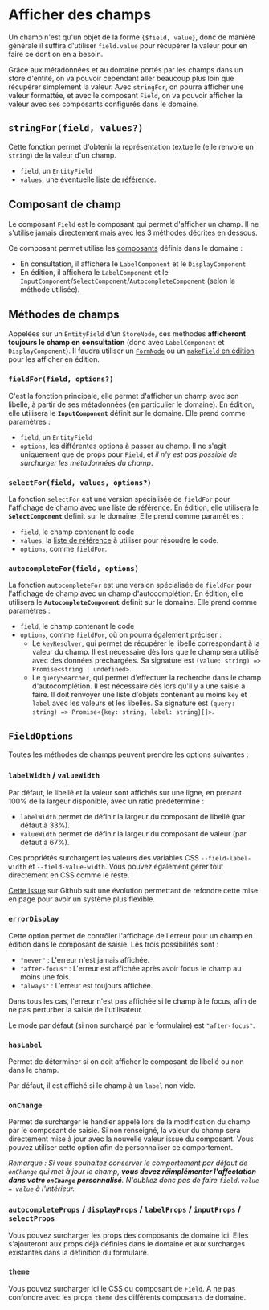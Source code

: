 
<Meta title="Modèle métier/Afficher des champs" />

# Afficher des champs

Un champ n'est qu'un objet de la forme `{$field, value}`, donc de manière générale il suffira d'utiliser `field.value` pour récupérer la valeur pour en faire
ce dont on en a besoin.

Grâce aux métadonnées et au domaine portés par les champs dans un store d'entité, on va pouvoir cependant aller beaucoup plus loin que récupérer
simplement la valeur. Avec `stringFor`, on pourra afficher une valeur formattée, et avec le composant `Field`, on va pouvoir afficher la valeur avec ses
composants configurés dans le domaine.

## `stringFor(field, values?)`

Cette fonction permet d'obtenir la représentation textuelle (elle renvoie un `string`) de la valeur d'un champ.

-   `field`, un `EntityField`
-   `values`, une éventuelle [liste de référence](/docs/les-bases-store-de-référence--docs#referencelist).

## Composant de champ

Le composant `Field` est le composant qui permet d'afficher un champ. Il ne s'utilise jamais directement mais avec les 3 méthodes décrites en dessous.

Ce composant permet utilise les [composants](/docs/modèle-métier-domaines--docs#composants) définis dans le domaine :

-   En consultation, il affichera le `LabelComponent` et le `DisplayComponent`
-   En édition, il affichera le `LabelComponent` et le `InputComponent`/`SelectComponent`/`AutocompleteComponent` (selon la méthode utilisée).

## Méthodes de champs

Appelées sur un `EntityField` d'un `StoreNode`, ces méthodes **afficheront toujours le champ en consultation** (donc avec `LabelComponent` et
`DisplayComponent`). Il faudra utiliser un [`FormNode`](/docs/modèle-métier-stores-de-formulaire--docs) ou un [`makeField` en édition](/docs/modèle-métier-makefield--docs#makefieldname-builder) pour les afficher en édition.

### `fieldFor(field, options?)`

C'est la fonction principale, elle permet d'afficher un champ avec son libellé, à partir de ses métadonnées (en particulier le domaine). En édition, elle utilisera le
**`InputComponent`** définit sur le domaine. Elle prend comme paramètres :

-   `field`, un `EntityField`
-   `options`, les différentes options à passer au champ. Il ne s'agit uniquement que de props pour `Field`, et _il n'y est pas possible de surcharger les
    métadonnées du champ_.

### `selectFor(field, values, options?)`

La fonction `selectFor` est une version spécialisée de `fieldFor` pour l'affichage de champ avec une [liste de référence](/docs/les-bases-store-de-référence--docs#referencelist). En édition, elle utilisera le
**`SelectComponent`** définit sur le domaine. Elle prend comme paramètres :

-   `field`, le champ contenant le code
-   `values`, la [liste de référence](/docs/les-bases-store-de-référence--docs#referencelist) à utiliser pour résoudre le code.
-   `options`, comme `fieldFor`.

### `autocompleteFor(field, options)`

La fonction `autocompleteFor` est une version spécialisée de `fieldFor` pour l'affichage de champ avec un champ d'autocomplétion. En édition, elle utilisera le
**`AutocompleteComponent`** définit sur le domaine. Elle prend comme paramètres :

-   `field`, le champ contenant le code
-   `options`, comme `fieldFor`, où on pourra également préciser :
    -   Le `keyResolver`, qui permet de récupérer le libellé correspondant à la valeur du champ. Il est nécessaire dès lors que le champ sera utilisé avec des
        données préchargées. Sa signature est `(value: string) => Promise<string | undefined>`.
    -   Le `querySearcher`, qui permet d'effectuer la recherche dans le champ d'autocomplétion. Il est nécessaire dès lors qu'il y a une saisie à faire. Il doit
        renvoyer une liste d'objets contenant au moins `key` et `label` avec les valeurs et les libellés. Sa signature est
        `(query: string) => Promise<{key: string, label: string}[]>`.

## `FieldOptions`

Toutes les méthodes de champs peuvent prendre les options suivantes :

### `labelWidth` / `valueWidth`

Par défaut, le libellé et la valeur sont affichés sur une ligne, en prenant 100% de la largeur disponible, avec un ratio prédéterminé :

-   `labelWidth` permet de définir la largeur du composant de libellé (par défaut à 33%).
-   `valueWidth` permet de définir la largeur du composant de valeur (par défaut à 67%).

Ces propriétés surchargent les valeurs des variables CSS `--field-label-width` et `--field-value-width`. Vous pouvez également gérer tout directement en CSS comme le reste.

[Cette issue](https://github.com/klee-contrib/focus4/issues/194) sur Github suit une évolution permettant de refondre cette mise en page pour avoir un système plus flexible.

### `errorDisplay`

Cette option permet de contrôler l'affichage de l'erreur pour un champ en édition dans le composant de saisie. Les trois possibilités sont :

-   `"never"` : L'erreur n'est jamais affichée.
-   `"after-focus"` : L'erreur est affichée après avoir focus le champ au moins une fois.
-   `"always"` : L'erreur est toujours affichée.

Dans tous les cas, l'erreur n'est pas affichée si le champ à le focus, afin de ne pas perturber la saisie de l'utilisateur.

Le mode par défaut (si non surchargé par le formulaire) est `"after-focus"`.

### `hasLabel`

Permet de déterminer si on doit afficher le composant de libellé ou non dans le champ.

Par défaut, il est affiché si le champ à un `label` non vide.

### `onChange`

Permet de surcharger le handler appelé lors de la modification du champ par le composant de saisie. Si non renseigné, la valeur du champ sera directement
mise à jour avec la nouvelle valeur issue du composant. Vous pouvez utiliser cette option afin de personnaliser ce comportement.

_Remarque : Si vous souhaitez conserver le comportement par défaut de `onChange` qui met à jour le champ, **vous devez réimplémenter l'affectation dans
votre `onChange` personnalisé**. N'oubliez donc pas de faire `field.value = value` à l'intérieur._

### `autocompleteProps` / `displayProps` / `labelProps` / `inputProps` / `selectProps`

Vous pouvez surcharger les props des composants de domaine ici. Elles s'ajouteront aux props déjà définies dans le domaine et aux surcharges existantes dans
la définition du formulaire.

### `theme`

Vous pouvez surcharger ici le CSS du composant de `Field`. A ne pas confondre avec les props `theme` des différents composants de domaine.
